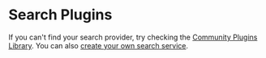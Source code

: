
# Search Plugins

If you can't find your search provider, try checking the [Community Plugins Library](https://medusajs.com/plugins/?filters=Search&categories=Search). You can also [create your own search service](../../references/search/classes/search.AbstractSearchService.mdx).

<DocCardList />